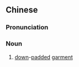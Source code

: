 {{also|羽绒服}}
==Chinese==
{{zh-forms|s=羽绒服|type=21}}

===Pronunciation===
{{zh-pron
|m=yǔróngfú
|cat=n
}}

===Noun===
{{zh-noun}}

# [[down]]-[[padded]] [[garment]]